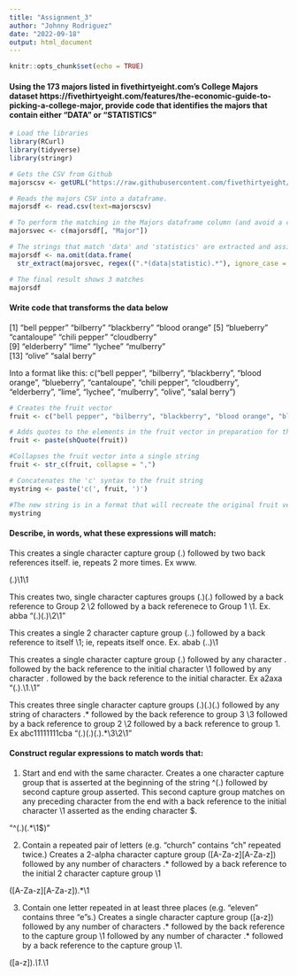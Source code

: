 ```yaml
---
title: "Assignment_3"
author: "Johnny Rodriguez"
date: "2022-09-18"
output: html_document
---
```


```r
knitr::opts_chunk$set(echo = TRUE)
```

#### Using the 173 majors listed in fivethirtyeight.com’s College Majors dataset https://fivethirtyeight.com/features/the-economic-guide-to-picking-a-college-major, provide code that identifies the majors that contain either "DATA" or "STATISTICS"


```r

# Load the libraries
library(RCurl)
library(tidyverse)
library(stringr)

# Gets the CSV from Github
majorscsv <- getURL("https://raw.githubusercontent.com/fivethirtyeight/data/master/college-majors/majors-list.csv")

# Reads the majors CSV into a dataframe.
majorsdf <- read.csv(text=majorscsv)

# To perform the matching in the Majors dataframe column (and avoid a coercion warning), the df is subset and vectorized.
majorsvec <- c(majorsdf[, "Major"])

# The strings that match 'data' and 'statistics' are extracted and assigned back to a clean dataframe. NA values are omitted.
majorsdf <- na.omit(data.frame(
  str_extract(majorsvec, regex((".*(data|statistic).*"), ignore_case = TRUE))))

# The final result shows 3 matches
majorsdf
```

#### Write code that transforms the data below

[1] "bell pepper"  "bilberry"     "blackberry"   "blood orange"
[5] "blueberry"    "cantaloupe"   "chili pepper" "cloudberry"  
[9] "elderberry"   "lime"         "lychee"       "mulberry"    
[13] "olive"        "salal berry"

Into a format like this:
c("bell pepper", "bilberry", "blackberry", "blood orange", "blueberry", "cantaloupe", "chili pepper", "cloudberry", "elderberry", "lime", "lychee", "mulberry", "olive", "salal berry")

```r

# Creates the fruit vector
fruit <- c("bell pepper", "bilberry", "blackberry", "blood orange", "blueberry", "cantaloupe", "chili pepper", "cloudberry", "elderberry", "lime", "lychee", "mulberry", "olive", "salal berry")

# Adds quotes to the elements in the fruit vector in preparation for the string collapse.
fruit <- paste(shQuote(fruit))

#Collapses the fruit vector into a single string
fruit <- str_c(fruit, collapse = ",")

# Concatenates the 'c' syntax to the fruit string
mystring <- paste('c(', fruit, ')')

#The new string is in a format that will recreate the original fruit vector.
mystring


```

#### Describe, in words, what these expressions will match:

This creates a single character capture group (.) followed by two back references itself. ie, repeats 2 more times.  Ex www.

(.)\1\1

This creates two, single character captures groups (.)(.) followed by a back reference to Group 2 \\2 followed by a back referenece to Group 1 \\1.  Ex.  abba
"(.)(.)\\2\\1"

This creates a single 2 character capture group (..) followed by a back reference to itself \1; ie, repeats itself once.  Ex. abab
(..)\1


This creates a single character capture group (.) followed by any character . followed by the back reference to the initial character \\1 followed by any character . followed by the back reference to the initial character. Ex a2axa
"(.).\\1.\\1"

This creates three single character capture groups (.)(.)(.) followed by any string of characters .* followed by the back reference to group 3 \\3 followed by a back reference to group 2 \\2 followed by a back reference to group 1.  Ex abc11111111cba
"(.)(.)(.).*\\3\\2\\1"


#### Construct regular expressions to match words that:
1. Start and end with the same character.
Creates a one character capture group that is asserted at the beginning of the string ^(.) followed by second capture group asserted.  This second capture group matches on any preceding character from the end with a back reference to the initial character \\1 asserted as the ending character $.

"^(.)(.*\\1$)"


2. Contain a repeated pair of letters (e.g. "church" contains "ch" repeated twice.)
Creates a 2-alpha character capture group ([A-Za-z][A-Za-z]) followed by any number of characters .* followed by a back reference to the initial 2 character capture group \\1

([A-Za-z][A-Za-z]).*\\1


3. Contain one letter repeated in at least three places (e.g. "eleven" contains three "e"s.)
Creates a single character capture group ([a-z]) followed by any number of characters .* followed by the back reference to the capture group \\1 followed by any number of character .* followed by a back reference to the capture group \\1.

([a-z]).*\\1.*\\1

